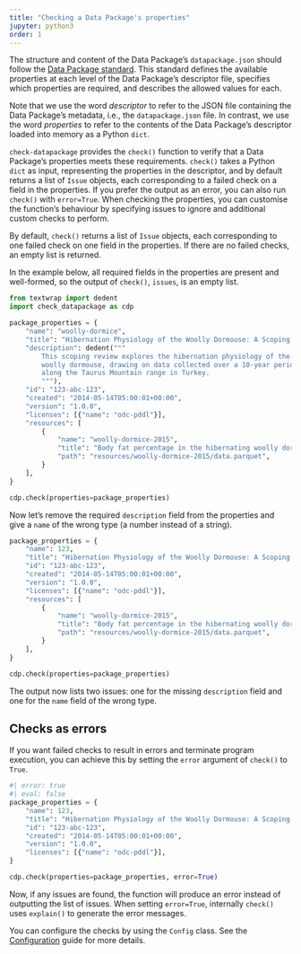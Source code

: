 ```yaml
---
title: "Checking a Data Package's properties"
jupyter: python3
order: 1
---
```


The structure and content of the Data Package's `datapackage.json`
should follow the [Data Package standard](https://datapackage.org). This
standard defines the available properties at each level of the Data
Package's descriptor file, specifies which properties are required, and
describes the allowed values for each.

::: callout-note
Note that we use the word *descriptor* to refer to the JSON file
containing the Data Package's metadata, i.e., the `datapackage.json`
file. In contrast, we use the word *properties* to refer to the contents
of the Data Package's descriptor loaded into memory as a Python `dict`.
:::

`check-datapackage` provides the `check()` function to verify that a
Data Package's properties meets these requirements. `check()` takes a
Python `dict` as input, representing the properties in the descriptor,
and by default returns a list of `Issue` objects, each corresponding to
a failed check on a field in the properties. If you prefer the output as
an error, you can also run `check()` with `error=True`. When checking
the properties, you can customise the function's behaviour by specifying
issues to ignore and additional custom checks to perform.

By default, `check()` returns a list of `Issue` objects, each
corresponding to one failed check on one field in the properties. If
there are no failed checks, an empty list is returned.

In the example below, all required fields in the properties are present
and well-formed, so the output of `check()`, `issues`, is an empty list.

```python
from textwrap import dedent
import check_datapackage as cdp

package_properties = {
    "name": "woolly-dormice",
    "title": "Hibernation Physiology of the Woolly Dormouse: A Scoping Review.",
    "description": dedent("""
        This scoping review explores the hibernation physiology of the
        woolly dormouse, drawing on data collected over a 10-year period
        along the Taurus Mountain range in Turkey.
        """),
    "id": "123-abc-123",
    "created": "2014-05-14T05:00:01+00:00",
    "version": "1.0.0",
    "licenses": [{"name": "odc-pddl"}],
    "resources": [
        {
            "name": "woolly-dormice-2015",
            "title": "Body fat percentage in the hibernating woolly dormouse",
            "path": "resources/woolly-dormice-2015/data.parquet",
        }
    ],
}

cdp.check(properties=package_properties)
```

Now let's remove the required `description` field from the properties
and give a `name` of the wrong type (a number instead of a string).

```python
package_properties = {
    "name": 123,
    "title": "Hibernation Physiology of the Woolly Dormouse: A Scoping Review.",
    "id": "123-abc-123",
    "created": "2014-05-14T05:00:01+00:00",
    "version": "1.0.0",
    "licenses": [{"name": "odc-pddl"}],
    "resources": [
        {
            "name": "woolly-dormice-2015",
            "title": "Body fat percentage in the hibernating woolly dormouse",
            "path": "resources/woolly-dormice-2015/data.parquet",
        }
    ],
}

cdp.check(properties=package_properties)
```

The output now lists two issues: one for the missing `description` field
and one for the `name` field of the wrong type.

## Checks as errors

If you want failed checks to result in errors and terminate program
execution, you can achieve this by setting the `error` argument of
`check()` to `True`.

```python
#| error: true
#| eval: false
package_properties = {
    "name": 123,
    "title": "Hibernation Physiology of the Woolly Dormouse: A Scoping Review.",
    "id": "123-abc-123",
    "created": "2014-05-14T05:00:01+00:00",
    "version": "1.0.0",
    "licenses": [{"name": "odc-pddl"}],
}

cdp.check(properties=package_properties, error=True)
```

Now, if any issues are found, the function will produce an error instead
of outputting the list of issues. When setting `error=True`, internally
`check()` uses `explain()` to generate the error messages.

::: callout-note
You can configure the checks by using the `Config` class. See the
[Configuration](config.qmd) guide for more details.
:::
